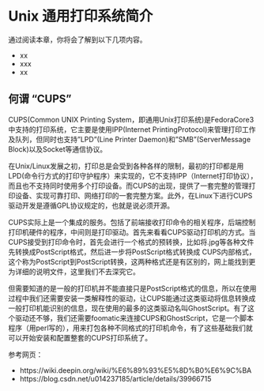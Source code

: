 # Unix 通用打印系统简介 {#chap:cups}

通过阅读本章，你将会了解到以下几项内容。

- xx
- xxx
- xx

## 何谓 “CUPS”

CUPS(Common UNIX Printing System，即通用Unix打印系统)是FedoraCore3中支持的打印系统，它主要是使用IPP(Internet PrintingProtocol)来管理打印工作及队列，但同时也支持”LPD”(Line Printer Daemon)和”SMB”(ServerMessage Block)以及Socket等通信协议。

在Unix/Linux发展之初，打印总是会受到各种各样的限制，最初的打印都是用LPD(命令行方式的打印守护程序）来实现的，它不支持IPP（Internet打印协议），而且也不支持同时使用多个打印设备。而CUPS的出现，提供了一套完整的管理打印设备、实现可靠打印、网络打印的一套完整方案。此外，在Linux下进行CUPS驱动开发是遵循GPL协议规定的，也就是说必须开源。

CUPS实际上是一个集成的服务。包括了前端接收打印命令的相关程序，后端控制打印机硬件的程序，中间则是打印驱动。首先来看看CUPS驱动打印机的方式。当CUPS接受到打印命令时，首先会进行一个格式的预转换，比如将.jpg等各种文件先转换成PostScript格式，然后进一步将PostScript格式转换成 CUPS内部格式，这个称为PostScript到PostScript转换，这两种格式还是有区别的，网上能找到更为详细的说明文件，这里我们不去深究它。

但需要知道的是一般的打印机并不能直接只是PostScript格式的信息，所以在使用过程中我们还需要安装一类解释性的驱动，让CUPS能通过这类驱动将信息转换成一般打印机能识别的信息，现在使用的最多的这类驱动名叫GhostScript。有了这个驱动还不够，我们还需要foomatic来连接CUPS和GhostScript，它是一个脚本程序（用perl写的），用来打包各种不同格式的打印机命令，有了这些基础我们就可以开始安装和配置整套的CUPS打印系统了。


参考网页：

- https://wiki.deepin.org/wiki/%E6%89%93%E5%8D%B0%E6%9C%BA
- https://blog.csdn.net/u014237185/article/details/39966715
